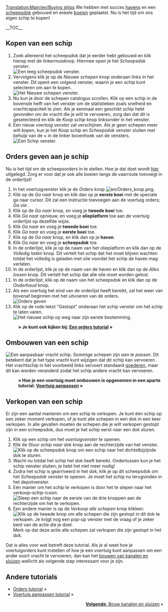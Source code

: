 [[Translation:Main/en/Buying ships]]{{nl/Tutorial}}
We hebben met succes [[Main/nl/Bouw haven|havens]] en een [[Main/nl/Bouw dok|scheepsdok]] gebouwd en enkele [[Main/nl/Plaats boeien|boeien]] geplaatst. Nu is het tijd om ons eigen schip te kopen!

__TOC__
==Kopen van een schip==
# Zoek allereerst het scheepsdok dat je eerder hebt gebouwd en klik hierop met de linkermuisknop. Hiermee open je het ''Scheepsdok venster''.<br/>[[File:en/Bouw schip 1.png|none|frame|Een leeg scheepsdok venster.]]
# Vervolgens klik je op de ''Nieuwe schepen'' knop onderaan links in het venster. Dit opent een volgend venster, waarin je een schip kunt selecteren om aan te kopen.<br/>[[File:en/Bouw schip 2.png|none|frame|Het Nieuwe schepen venster.]]
# Nu kun je door de schepen catalogus scrollen. Klik op een schip in de bovenste helft van het venster om de statistieken zoals snelheid en vrachtcapaciteit te zien. Als je eenmaal een geschikt schip hebt gevonden om de vracht die je wilt te vervoeren, zorg dan dat dit is geselecteerd en klik de ''Koop schip'' knop linksonder in het venster.
# Een nieuw ''voertuig venster'' zal verschijnen. Als je geen schepen meer wilt kopen, kun je het ''Koop schip'' en ''Scheepsdok'' venster sluiten met behulp van de &times; in de linker bovenhoek van de vensters.<br/>[[File:en/Bouw schip 0.png|none|frame|Een Schip venster.]]

==Orders geven aan je schip==
Nu is het tijd om de scheepsorders in te stellen. Hoe je dat doet wordt [[Main/nl/Orders|hier]] uitgelegd. Zorg er voor dat je ook alle boeien langs de vaarroute toevoegt in de orderlijst!

#In het voertuigvenster klik je de ''Orders'' knop [[File:en/Orders knop.png]].
#Klik op de ''Ga naar'' knop en klik dan op je '''eerste boei''' met de speciale ga naar cursor. Dit zal een instructie toevoegen aan de voertuig orders; ''Ga via <eerste boeinaam>''.
#Klik op de ''Ga naar'' knop, en voeg je '''tweede boei''' toe.
#Klik ''Ga naar'' opnieuw, en voeg je '''olieplatform''' toe aan de voertuig orderlijst op dezelfde wijze.
#Klik ''Ga naar'' en voeg je '''tweede boei''' toe.
#Klik ''Ga naar'' en voeg je '''eerste boei''' toe.
#Klik op de ''Ga naar'' knop, en klik dan op je '''haven'''.
#Klik ''Ga naar'' en voeg je '''scheepsdok''' toe.
#In de orderlijst, klik je op de naam van het olieplatform en klik dan op de ''Volledig laden'' knop. Dit vertelt het schip dat het moet blijven wachten totdat het volledig is geladen met olie voordat het schip de haven mag verlaten.
#In de orderlijst, klik je op de naam van de haven en klik dan op de ''Alles lossen'' knop. Dit vertelt het schip dat alle olie moet worden gelost.
#In de orderlijst, klik op de naam van het scheepsdok en klik dan op de ''Onderhoud'' knop.
#Als een voertuig het eind van de orderlijst heeft bereikt, zal het weer van bovenaf beginnen met het uitvoeren van de orders.<br/>[[File:en/Bouw schip 3.png|frame|none|Orders geven]]
#Klik op de rode tekst "Gestopt" onderaan het schip venster om het schip te laten varen.<br/>[[File:en/Bouw schip 4.png|none|frame|Het nieuwe schip op weg naar zijn eerste bestemming.]]
:'''&raquo; Je kunt ook kijken bij: [[Main/nl/Orders|Een orders tutorial]] &raquo;'''

==Ombouwen van een schip==
[[File:en/Bouw schip 5.png|left|frame|Een aanpasbaar vracht schip.]]
Sommige schepen zijn ''aan te passen''. Dit betekent dat je het type vracht kunt wijzigen dat dit schip kan vervoeren. Het vrachtschip in het voorbeeld links vervoert standaard [[Main/nl/Goederen|goederen]], maar dit kan worden veranderd zodat het schip andere vracht kan vervoeren.

:'''&raquo; Hoe je een voertuig moet ombouwen is opgenomen in een aparte tutorial: [[Main/nl/Voertuig aanpassen|Voertuig aanpassen]] &raquo;'''

{{en/-}}

==Verkopen van een schip==
Er zijn een aantal manieren om een schip te verkopen. Je kunt één schip op een zeker moment verkopen, of je kunt alle schepen in een dok in een keer verkopen. In alle gevallen moeten de schepen die je wilt verkopen gestopt zijn in een scheepsdok, dus moet je het schip eerst naar een dok sturen.

# Klik op een schip om het ''voertuigvenster'' te openen.
# Klik de ''Stuur schip naar dok'' knop aan de rechterzijde van het venster.<br/>[[File:en/Bouw schip 6.png|none|frame|Klik op de scheepsdok knop om een schip naar het dichtstbijzijnde dok te sturen.]]
# Wacht nu totdat het schip het dok heeft bereikt. Ondertussen kun je het schip venster sluiten; je hebt het niet meer nodig!
# Zodra het schip is gearriveerd in het dok, klik je op dit scheepsdok om het ''Scheepsdok'' venster te openen. Je moet het schip nu terugvinden in het depotvenster. 
# Eén manier om het schip te verkopen is door het te slepen naar het verkoop-schip-icoon:<br/>[[File:en/Bouw schip 7.png|none|frame|Sleep een schip naar de eerste van de drie knoppen aan de rechterzijde om het te verkopen.]]
# Een andere manier is op de ''Verkoop alle schepen'' knop klikken:<br/>[[File:en/Bouw schip 8.png|none|frame|Klik op de tweede knop om alle schepen die zijn gestopt in dit dok te verkopen. Je krijgt nog een pop-up venster met de vraag of je zeker bent van de actie die je doet.]]  Merk op dat deze actie alle schepen zal verkopen die zijn gestopt in het dok.

Dat is alles voor wat betreft deze tutorial. Als je al weet hoe je voertuigorders kunt instellen of hoe je een voertuig kunt aanpassen om een ander soort vracht te vervoeren, dan kan het [[Main/nl/Bouw kanalen en sluizen|bouwen van kanalen en sluizen]] wellicht als volgende stap interessant voor je zijn.

==Andere tutorials==
*[[Main/nl/Orders|Orders tutorial]] &raquo;
*[[Main/nl/Voertuig aanpassen|Voertuig aanpassen tutorial]] &raquo;

<span style="float: right">[[Main/nl/Bouw kanalen en sluizen|'''Volgende''': Bouw kanalen en sluizen]] &raquo;</span>